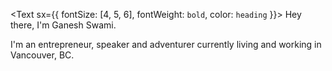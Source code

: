 <Text sx={{ fontSize: [4, 5, 6], fontWeight: `bold`, color: `heading` }}>
  Hey there, I'm Ganesh Swami.
</Text>

I'm an entrepreneur, speaker and adventurer currently living and working in Vancouver, BC.